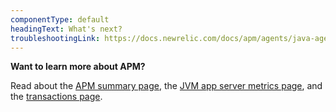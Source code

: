 ```yaml
---
componentType: default
headingText: What's next?
troubleshootingLink: https://docs.newrelic.com/docs/apm/agents/java-agent/troubleshooting/no-data-appears-java/
---
```


**Want to learn more about APM?**

Read about the [APM summary page](/docs/apm/apm-ui-pages/monitoring/apm-summary-page-view-transaction-apdex-usage-data/), the [JVM app server metrics page](/docs/apm/agents/java-agent/features/jvms-page-java-view-app-server-metrics-jmx/), and the [transactions page](/docs/apm/apm-ui-pages/monitoring/transactions-page-find-specific-performance-problems).
